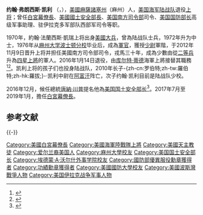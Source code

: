 {{noteTA
|G1=PresidentsUS
|1=zh-hans:弗朗西斯;zh-hant:法蘭西斯;
|2=zh-hans:凯利;zh-hant:凱利;
|3=zh-tw:約翰·法蘭西斯·凱利;zh-hans:约翰·弗朗西斯·凯利
|4=zh-tw:萊恩斯·蒲博思;zh-hant:賴因斯·普里巴斯;zh-hans:赖因斯·普里巴斯;
|5=zh-hans:库尔特·蒂德;zh-hant:庫爾特·蒂德;zh-tw:寇特·提德;zh-hk:卻特·蒂德;
|6=zh-cn:道格拉斯·弗雷泽;zh-hant:道格拉斯·弗雷澤;zh-tw:道格拉斯·佛瑞塞;zh-hk:德格拉斯·菲沙;
}}
{{Infobox officeholder
|name         = 约翰·法蘭西斯·凱利
|original_name= John F. Kelly
|image        = John Kelly official DHS portrait.jpg
|office       = [[白宮幕僚長|白宮幕僚長]]
|president    = [[唐納·特朗普|唐納·特朗普]]
|term_start   = 2017年7月31日
|term_end     = 2019年1月2日
|deputy       = 
|predecessor  = [[赖因斯·普里巴斯|赖因斯·普里巴斯]]
|successor    = [[麥克·馬瓦尼|麥克·馬瓦尼]]（代理）
|office2       = [[美國國土安全部長|美國國土安全部長]]
|president2    = [[唐納·川普|唐納·川普]]
|term_start2   = 2017年1月20日
|term_end2     = 2017年7月31日
|predecessor2  = {{link-en|傑伊·強生|Jeh Johnson}}
|successor2    = {{link-en|伊萊恩·杜克|Elaine Duke}}（代理）
|office3      = [[美國南方司令部|美國南方司令部]]司令
|president3   = [[巴拉克·歐巴馬|巴拉克·歐巴馬]]
|term_start3  = 2012年11月19日
|term_end3    = 2016年1月16日
|predecessor3 = [[道格拉斯·弗雷澤|道格拉斯·弗雷澤]]
|successor3   = [[庫爾特·蒂德|庫爾特·蒂德]]
|birth_name   = 約翰·弗朗西斯·凱利
|birth_date   = {{birth date and age|1950|5|11}}
|birth_place  = [[麻薩諸塞州|麻州]][[波士頓|波士頓]]
|death_date   = 
|death_place  = 
|party        = 無黨籍
|spouse       = Karen Hernest
|children     = 3 
|education    = [[麻州大學波士頓分校|麻州大學波士頓分校]] {{small|([[文學士|BA]])}}<br>[[喬治城大學|喬治城大學]] {{small|([[文學碩士|MA]])}}<br>[[美國國防大學|美國國防大學]] {{small|([[理學碩士|MS]])}}
|allegiance   = {{flag|United States}}
|branch       = {{flag|United States Marine Corps}}
|serviceyears = 1970–1972<br>1972–1976 {{small|(inactive reserves)}}<br>1976–2016
|rank         = [[File:US-O10_insignia.svg|25px]]  [[上將_(美國)|上將]]
|commands      = [[美国南方司令部|美国南方司令部]]<br/>[[第1轻装甲侦察营|第1轻装甲侦察营]]<br/>驻伊拉克多國部队西部军
|battles       = [[海湾战争|海湾战争]]<br />[[伊拉克战争|伊拉克战争]]
|mawards       = [[国防部杰出服役勋章|国防部杰出服役勋章]]<br />[[国防部优异服役勋章|国防部优异服役勋章]]<br />[[功绩勋章|功绩勋章]]（2次）
|footnotes     =
}}
'''约翰·弗朗西斯·凯利''' （{{lang-en|'''John Francis Kelly'''}}，{{bd|1950年|5月11日||CatIdx=John Francis Kelly}}），[[美國|美國]][[麻薩諸塞州|麻薩諸塞州]]（麻州）人，[[美国海军陆战队|美国海军陆战队]]退役[[上将_(美国)|上将]]；曾任[[白宮幕僚長|白宮幕僚長]]、[[美國國土安全部長|美國國土安全部長]]、[[美国南方司令部|美国南方司令部]]司令、[[美国国防部长|美国国防部长]]高级军事助理、驻伊拉克多军部队西部军司令等职。

1970年，約翰·法蘭西斯·凱瑞上将出身[[美國大兵|美國大兵]]，曾為陆战队士兵，1972年升为中士，1976年从[[麻州大学波士顿分校|麻州大学波士顿分校]]毕业后，成為[[軍官|軍官]]，獲授[[少尉|少尉]]軍階，于2012年11月9日晋升上将并担任美國南方司令部司令，戎馬三十年，成為少數由從[[二等兵|二等兵]]升為[[四星上將|四星上將]]的軍人。2016年1月14日退役，由[[库尔特·蒂德|库尔特·蒂德]]海軍上將接替其職務<ref>{{cite web |url=https://slsp.manpower.usmc.mil/gosa/biographies/rptBiography.asp?PERSON_ID=4&PERSON_TYPE=General |title=存档副本 |accessdate=2008-11-27 |deadurl=yes |archiveurl=https://web.archive.org/web/20110430124847/https://slsp.manpower.usmc.mil/GOSA/biographies/rptBiography.asp?PERSON_ID=4&PERSON_TYPE=General |archivedate=2011-04-30 }}</ref><ref>{{cite web|url= http://www.kansascity.com/2012/07/19/3713742/marine-lt-gen-kelly-testifies.html|title= Marine Lt. Gen Kelly testifies to lead Southern Command|publisher= The Kansas City Star|accessdate= 2012-07-20}}{{dead link|date=2018年4月 |bot=InternetArchiveBot |fix-attempted=yes }}</ref>。凯利上将的孩子们也投身陆战队，2010年长子-{zh-cn:罗伯特;zh-tw:羅伯特;zh-hk:羅拔;}-·凯利中尉在[[阿富汗|阿富汗]]阵亡，次子约翰·凯利目前是陆战队少校。

2016年12月，候任總統[[唐納·川普|唐納·川普]]提名他為[[美国国土安全部长|美国国土安全部长]]<ref>{{cite web|url=http://www.cbsnews.com/news/donald-trump-gen-john-kelly-dhs-secretary-department-homeland-security/|title=Donald Trump picks Gen. John Kelly for Department of Homeland Security secretary|date=7 December 2016|work=CBS News|accessdate=7 December 2016|archive-date=2016-12-08|archive-url=https://web.archive.org/web/20161208164254/http://www.cbsnews.com/news/donald-trump-gen-john-kelly-dhs-secretary-department-homeland-security/|dead-url=no}}</ref>。2017年7月至2019年1月，擔任[[白宮幕僚長|白宮幕僚長]]。

== 参考文献 ==
{{Reflist}}

{{-}}
{{Donald Trump cabinet}}
{{DEFAULTSORT:Kelly, John Francis}}
[[Category:美國白宮幕僚長|Category:美國白宮幕僚長]]
[[Category:美國海軍陸戰隊上將|Category:美國海軍陸戰隊上將]]
[[Category:美國天主教徒|Category:美國天主教徒]]
[[Category:爱尔兰裔美国人|Category:爱尔兰裔美国人]]
[[Category:麻州大學校友|Category:麻州大學校友]]
[[Category:美国国土安全部长|Category:美国国土安全部长]]
[[Category:埃德蒙·A·沃尔什外事学院校友|Category:埃德蒙·A·沃尔什外事学院校友]]
[[Category:國防部優異服役勳章獲得者|Category:國防部優異服役勳章獲得者]]
[[Category:功績勳章獲得者|Category:功績勳章獲得者]]
[[Category:美國國防大學校友|Category:美國國防大學校友]]
[[Category:美國波斯灣戰爭人物|Category:美國波斯灣戰爭人物]]
[[Category:美国伊拉克战争军事人物|Category:美国伊拉克战争军事人物]]